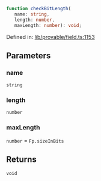 ```ts
function checkBitLength(
   name: string, 
   length: number, 
   maxLength: number): void;
```

Defined in: [lib/provable/field.ts:1153](https://github.com/o1-labs/o1js/blob/fca908c243ee8e908efacaf73a882d48759e675a/src/lib/provable/field.ts#L1153)

## Parameters

### name

`string`

### length

`number`

### maxLength

`number` = `Fp.sizeInBits`

## Returns

`void`
